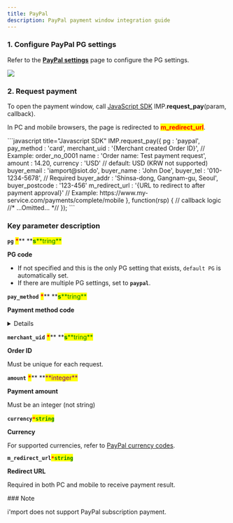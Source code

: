 ```yaml
---
title: PayPal
description: PayPal payment window integration guide
---
```



### 1. Configure PayPal PG settings

Refer to the [**PayPal settings**](../../ready/2.-pg/payment-gateway-settings/undefined-5) page to configure the PG settings.

![](</gitbook-assets/en/screenshot 2022-06-03 1.01.05.png>)

### 2. Request payment

To open the payment window, call [JavaScript SDK](../../sdk/javascript-sdk/) IMP.**request_pay**(param, callback).

In PC and mobile browsers, the page is redirected to <mark style="color:red;">**m_redirect_url**</mark>.

<Tabs>
<Tab title="Authenticated payment request">
```javascript title="Javascript SDK"
IMP.request_pay({
    pg : 'paypal',
    pay_method : 'card',
    merchant_uid : '{Merchant created Order ID}', // Example: order_no_0001
    name : 'Order name: Test payment request',
    amount : 14.20,
    currency : 'USD' // default: USD (KRW not supported)
    buyer_email : 'iamport@siot.do',
    buyer_name : 'John Doe',
    buyer_tel : '010-1234-5678', // Required
    buyer_addr : 'Shinsa-dong, Gangnam-gu, Seoul',
    buyer_postcode : '123-456'
    m_redirect_url : '{URL to redirect to after payment approval}' // Example: https://www.my-service.com/payments/complete/mobile
}, function(rsp) { // callback logic
	//* ...Omitted... *//
});
```

####

### Key parameter description

**`pg`** <mark style="color:red;">**\***</mark>\*\* **<mark style="color:green;">**s**</mark><mark style="color:green;">**tring\*\*</mark>

**PG code**

- If not specified and this is the only PG setting that exists, `default PG` is automatically set.
- If there are multiple PG settings, set to **`paypal`**.

**`pay_method`** <mark style="color:red;">**\***</mark>\*\* **<mark style="color:green;">**s**</mark><mark style="color:green;">**tring\*\*</mark>

**Payment method code**

<Details>
<p slot="summary">Payment method codes</p>

- `card` (credit card)

</Details>

**`merchant_uid`** <mark style="color:red;">**\***</mark>\*\* **<mark style="color:green;">**s**</mark><mark style="color:green;">**tring\*\*</mark>

**Order ID**

Must be unique for each request.

**`amount`** <mark style="color:red;">**\***</mark>\*\* **<mark style="color:purple;">**integer\*\*</mark>

**Payment amount**

Must be an integer (not string)\
\
**`currency`**<mark style="color:red;">**`*`**</mark><mark style="color:green;">**`string`**</mark>

**Currency**

For supported currencies, refer to [PayPal currency codes](https://developer.paypal.com/docs/api/reference/currency-codes/#paypal-account-payments).

**`m_redirect_url`**<mark style="color:red;">**`*`**</mark><mark style="color:green;">**`string`**</mark>

**Redirect URL**

Required in both PC and mobile to receive payment result.

</Tab>
</Tabs>

<Hint style="warning">
### Note

i'mport does not support PayPal subscription payment.

</Hint>

